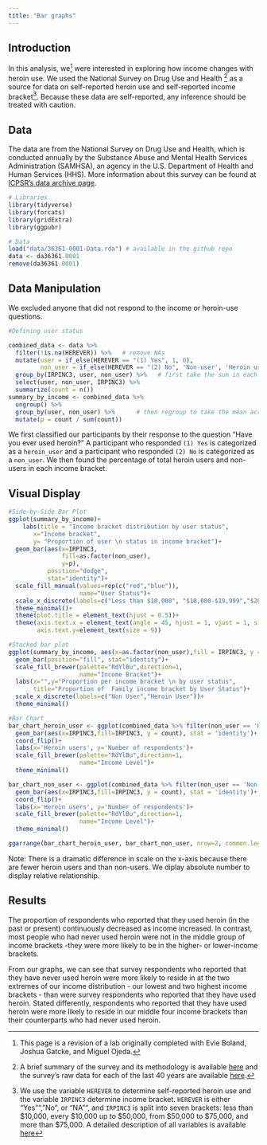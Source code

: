 ```yaml
---
title: "Bar graphs"
---
```


## Introduction

In this analysis, we[^1] were interested in exploring how income changes with heroin use. We used the National Survey on Drug Use and Health [^2] as a source for data on self-reported heroin use and self-reported income bracket[^3]. Because these data are self-reported, any inference should be treated with caution.

[^1]: This page is a revision of a lab originally completed with Evie Boland, Joshua Gatcke, and Miguel Ojeda.

[^2]: A brief summary of the survey and its methodology is available [here](https://nsduhweb.rti.org/respweb/homepage.cfm) and the survey's raw data for each of the last $40$ years are available [here](https://www.icpsr.umich.edu/icpsrweb/ICPSR/series/64). 

[^3]: We use the variable `HEREVER` to determine self-reported heroin use and the variable `IRPINC3` determine income bracket. `HEREVER` is either "Yes"", "No", or "NA"", and `IRPINC3` is split into seven brackets: less than \$10,000, every \$10,000 up to \$50,000, from \$50,000 to \$75,000, and more than \$75,000. A detailed description of all variables is available [here](https://www.icpsr.umich.edu/icpsrweb/NAHDAP/studies/36361/variables)

## Data
The data are from the National Survey on Drug Use and Health, which is conducted annually by the Substance Abuse and Mental Health Services Administration (SAMHSA), an agency in the U.S. Department of Health and Human Services (HHS).  More information about this survey can be found at [ICPSR's data archive page](http://www.icpsr.umich.edu/icpsrweb/ICPSR/series/64).

```r
# Libraries
library(tidyverse)
library(forcats)
library(gridExtra)
library(ggpubr)

# Data
load("data/36361-0001-Data.rda") # available in the github repo
data <- da36361.0001
remove(da36361.0001)
```

## Data Manipulation

We excluded anyone that did not respond to the income or heroin-use questions.

```r
#Defining user status

combined_data <- data %>% 
  filter(!is.na(HEREVER)) %>%   # remove NAs
  mutate(user = if_else(HEREVER == "(1) Yes", 1, 0),
         non_user = if_else(HEREVER == "(2) No", 'Non-user', 'Heroin user')) %>% # create a new boolean value for use
  group_by(IRPINC3, user, non_user) %>%   # first take the sum in each cell
  select(user, non_user, IRPINC3) %>% 
  summarize(count = n())
summary_by_income <- combined_data %>% 
  ungroup() %>% 
  group_by(user, non_user) %>%      # then regroup to take the mean across income
  mutate(p = count / sum(count))
```
We first classified our participants by their response to the question "Have you ever used heroin?"  A participant who responded `(1) Yes` is categorized as a `heroin_user` and a participant who responded `(2) No` is categorized as a `non_user`. We then found the percentage of total heroin users and non-users in each income bracket.

## Visual Display
```r
#Side-by-Side Bar Plot
ggplot(summary_by_income)+
    labs(title = "Income bracket distribution by user status",
       x="Income bracket", 
       y= "Proportion of user \n status in income bracket")+
  geom_bar(aes(x=IRPINC3,
               fill=as.factor(non_user),
               y=p),
           position="dodge",
           stat="identity")+ 
  scale_fill_manual(values=rep(c("red","blue")),
                    name="User Status")+
  scale_x_discrete(labels=c("Less than $10,000", "$10,000-$19,999","$20,000-$29,999","$30,000-$39,999", "$40,000-$49,999", "$50,000-$74,999","$75,000 or More"))+ 
  theme_minimal()+
  theme(plot.title = element_text(hjust = 0.5))+
  theme(axis.text.x = element_text(angle = 45, hjust = 1, vjust = 1, size = 9),
        axis.text.y=element_text(size = 9))
```

```r
#Stacked bar plot
ggplot(summary_by_income, aes(x=as.factor(non_user),fill = IRPINC3, y = p))+
  geom_bar(position="fill", stat="identity")+
  scale_fill_brewer(palette="RdYlBu",direction=1,
                    name="Income Bracket")+
  labs(x="",y="Proportion per income bracket \n by user status",
       title="Proportion of  Family income bracket by User Status")+
  scale_x_discrete(labels=c("Non User","Heroin User"))+
  theme_minimal()
```

```r
#Bar Chart
bar_chart_heroin_user <- ggplot(combined_data %>% filter(non_user == 'Heroin user'))+
  geom_bar(aes(x=IRPINC3,fill=IRPINC3, y = count), stat = 'identity')+
  coord_flip()+
  labs(x='Heroin users', y='Number of respondents')+
  scale_fill_brewer(palette="RdYlBu",direction=1,
                    name="Income Level")+
  theme_minimal()

bar_chart_non_user <- ggplot(combined_data %>% filter(non_user == 'Non-user'))+
  geom_bar(aes(x=IRPINC3,fill=IRPINC3, y = count), stat = 'identity')+
  coord_flip()+
  labs(x='Heroin users', y='Number of respondents')+
  scale_fill_brewer(palette="RdYlBu",direction=1,
                    name="Income Level")+
  theme_minimal()

ggarrange(bar_chart_heroin_user, bar_chart_non_user, nrow=2, common.legend = T) 
```

Note: There is a dramatic difference in scale on the x-axis because there are fewer heroin users and than non-users. We diplay absolute number to display relative relationship.

## Results
The proportion of respondents who reported that they used heroin (in the past or present) continuously decreased as income increased.  In contrast, most people who had never used heroin were not in the middle group of income brackets -they were more likely to be in the higher- or lower-income brackets.

From our graphs, we can see that survey respondents who reported that they have never used heroin were more likely to reside in at the two extremes of our income distribution - our lowest and two highest income brackets - than were survey respondents who reported that they have used heroin.  Stated differently, respondents who reported that they have used heroin were more likely to reside in our middle four income brackets than their counterparts who had never used heroin.  
